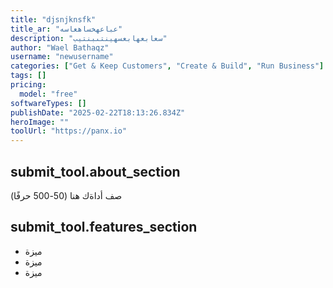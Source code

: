 ```yaml
---
title: "djsnjknsfk"
title_ar: "عباعهخساهعاسه"
description: "سعابعهابعسهينتىبنتيب"
author: "Wael Bathaqz"
username: "newusername"
categories: ["Get & Keep Customers", "Create & Build", "Run Business"]
tags: []
pricing:
  model: "free"
softwareTypes: []
publishDate: "2025-02-22T18:13:26.834Z"
heroImage: ""
toolUrl: "https://panx.io"
---
```

## submit_tool.about_section
صف أداةك هنا (50-500 حرفًا)

## submit_tool.features_section
- ميزة
- ميزة
- ميزة